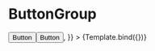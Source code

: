 

<Meta title="Button/ButtonGroup" component={ButtonGroup} />


# ButtonGroup

<Canvas>
  <Story
    name="ButtonGroup"
    args={{
      children: <><Button>Button</Button><Button>Button</Button></>,
    }}
  >
    {Template.bind({})}
  </Story>
</Canvas>
